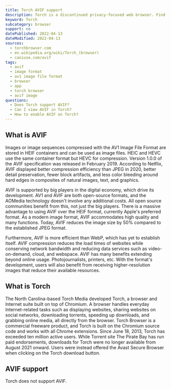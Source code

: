 ```yaml
---
title: Torch AVIF support
description: Torch is a discontinued privacy-focused web browser. Find out how to support and view AVIF images.
keyword: Torch
subcategory: browser
support: no
datePublished: 2022-04-13
dateModified: 2022-04-13
sources:
  - torchbrowser.com
  - en.wikipedia.org/wiki/Torch_(browser)
  - caniuse.com/avif
tags:
  - avif
  - image format
  - av1 image file format
  - browser
  - app
  - torch browser
  - avif image
questions:
  - Does Torch support AVIF?
  - Can I view AVIF in Torch?
  - How to enable AVIF on Torch?
---
```


## What is AVIF

Images or image sequences compressed with the AV1 Image File Format are stored in HEIF containers and can be used as image files. HEIC and HEVC use the same container format but HEVC for compression. Version 1.0.0 of the AVIF specification was released in February 2019. According to Netflix, AVIF displayed better compression efficiency than JPEG in 2020, better detail preservation, fewer block artifacts, and less color bleeding around hard edges in composites of natural images, text, and graphics.

AVIF is supported by big players in the digital economy, which drive its development. AV1 and AVIF are both open-source formats, and the AOMedia technology doesn't involve any additional costs. All open source communities benefit from this, not just the big players. There is a massive advantage to using AVIF over the HEIF format, currently Apple's preferred format. As a modern image format, AVIF accommodates high quality and many functions. Today, AVIF reduces the image size by 50% compared to the established JPEG format.

Furthermore, AVIF is more efficient than WebP, which has yet to establish itself. AVIF compression reduces the load times of websites while conserving network bandwidth and reducing data services such as video-on-demand, cloud, and webspace. AVIF has many benefits extending beyond online usage. Photojournalists, printers, etc. With the format's development, users will also benefit from receiving higher-resolution images that reduce their available resources.

## What is Torch

The North Carolina-based Torch Media developed Torch, a browser and Internet suite built on top of Chromium. A browser handles everyday Internet-related tasks such as displaying websites, sharing websites on social networks, downloading torrents, speeding up downloads, and grabbing online media, all directly from the browser. Torch Browser is a commercial freeware product, and Torch is built on the Chromium source code and works with all Chrome extensions. Since June 18, 2013, Torch has exceeded ten million active users. While Torrent site The Pirate Bay has run paid endorsements, downloads for Torch were no longer available from August 2021 onward. Users were instead offered the Avast Secure Browser when clicking on the Torch download button.

## AVIF support

Torch does not support AVIF.
